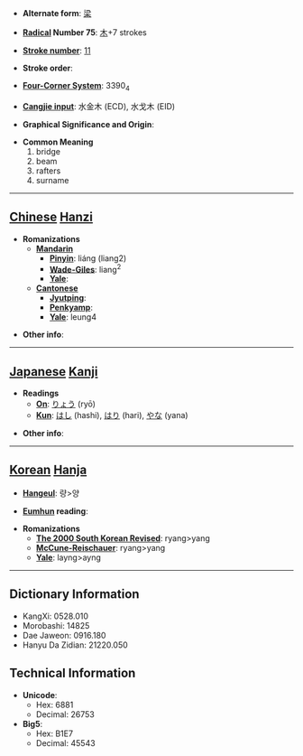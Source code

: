 * '''Alternate form''': [[梁]]

* '''[[Wiktionary:Chinese radical index| Radical]] Number 75''': [[Wiktionary:Chinese radical index 木|木]]+7 strokes

* '''[[Wiktionary:Chinese total strokes index|Stroke number]]''': [[Wiktionary:Chinese total strokes index 11|11]]

* '''Stroke order''': 

* '''[[Wiktionary:Chinese four corner index|Four-Corner System]]''': 3390<sub>4</sub>

* '''[[Wiktionary:Chinese Cangjie index|Cangjie input]]''': 水金木 (ECD), 水戈木 (EID)

* '''Graphical Significance and Origin''': 

* '''Common Meaning'''
*#bridge
*# beam
*# rafters
*# surname


----

== [[Chinese]] [[Hanzi]] ==

* '''Romanizations'''
** '''[[Mandarin]]'''
*** '''[[Pinyin]]''': liáng (liang2)
*** '''[[Wade-Giles]]''': liang<sup>2</sup>
*** '''[[Yale]]''': 
** '''[[Cantonese]]'''
*** '''[[Jyutping]]''':
*** '''[[Penkyamp]]''': 
*** '''[[Yale]]''': leung4

* '''Other info''': 

----

== [[Japanese]] [[Kanji]] ==

* '''Readings'''
** '''[[On]]''': [[りょう]] (ryō)
** '''[[Kun]]''': [[はし]] (hashi), [[はり]] (hari), [[やな]] (yana)

* '''Other info''':  

----

== [[Korean]] [[Hanja]] ==

* '''[[Hangeul]]''': 량>양

* '''[[Eumhun]] reading''': 

* '''Romanizations'''
** '''[[The 2000 South Korean Revised Romanization|The 2000 South Korean Revised]]''': ryang>yang
** '''[[McCune-Reischauer]]''': ryang>yang
** '''[[Yale]]''': layng>ayng

----

== Dictionary Information ==

* KangXi: 0528.010
* Morobashi: 14825
* Dae Jaweon: 0916.180
* Hanyu Da Zidian: 21220.050

== Technical Information ==

* '''Unicode''':
** Hex: 6881
** Decimal: 26753
* '''Big5''':
** Hex: B1E7
** Decimal: 45543